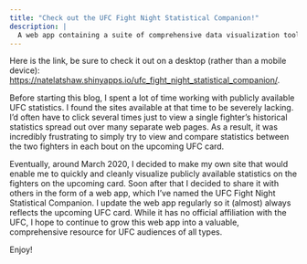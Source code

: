 ```yaml
---
title: "Check out the UFC Fight Night Statistical Companion!"
description: |
  A web app containing a suite of comprehensive data visualization tools used to explore detailed historical statistics on all fighters on the upcoming UFC card
---
```


Here is the link, be sure to check it out on a desktop (rather than a mobile device): [https://natelatshaw.shinyapps.io/ufc_fight_night_statistical_companion/](https://natelatshaw.shinyapps.io/ufc_fight_night_statistical_companion/).

Before starting this blog, I spent a lot of time working with publicly available UFC statistics. I found the sites available at that time to be severely lacking. I'd often have to click several times just to view a single fighter's historical statistics spread out over many separate web pages. As a result, it was incredibly frustrating to simply try to view and compare statistics between the two fighters in each bout on the upcoming UFC card.

Eventually, around March 2020, I decided to make my own site that would enable me to quickly and cleanly visualize publicly available statistics on the fighters on the upcoming card. Soon after that I decided to share it with others in the form of a web app, which I've named the UFC Fight Night Statistical Companion. I update the web app regularly so it (almost) always reflects the upcoming UFC card. While it has no official affiliation with the UFC, I hope to continue to grow this web app into a valuable, comprehensive resource for UFC audiences of all types.

Enjoy!